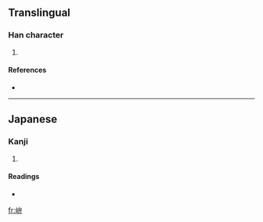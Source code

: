 ==Translingual==

===Han character===
{{Han char|rn=46|rad=山|as=05|sn=8|four=|canj=山戈廿 (UIT)}}

# {{defn|Han|sort=山05}}

====References====
* {{Han ref|kx=0310.071|hdz=10769.081|uh=5CC5|ud=23749}}

----

==Japanese==

===Kanji===
{{ja-kanji|grade=|rs=山05}}

# {{defn|Japanese}}

====Readings====
* {{ja-readings|on=|kun=[[くら]] (kura)}}

[[fr:峅]]